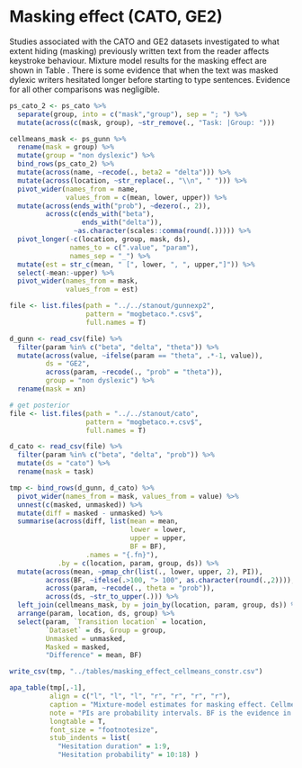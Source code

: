# Masking effect (CATO, GE2)

Studies associated with the CATO and GE2 datasets investigated to what extent hiding (masking) previously written text from the reader affects keystroke behaviour. Mixture model results for the masking effect are shown in Table \ref{tab:maskingeffect}. There is some evidence that when the text was masked dylexic writers hesitated longer before starting to type sentences. Evidence for all other comparisons was negligible.

\blandscape
```r
ps_cato_2 <- ps_cato %>% 
  separate(group, into = c("mask","group"), sep = "; ") %>% 
  mutate(across(c(mask, group), ~str_remove(., "Task: |Group: ")))

cellmeans_mask <- ps_gunn %>% 
  rename(mask = group) %>%
  mutate(group = "non dyslexic") %>% 
  bind_rows(ps_cato_2) %>%
  mutate(across(name, ~recode(., beta2 = "delta"))) %>% 
  mutate(across(location, ~str_replace(., "\\n", " "))) %>% 
  pivot_wider(names_from = name, 
              values_from = c(mean, lower, upper)) %>% 
  mutate(across(ends_with("prob"), ~dezero(., 2)),
         across(c(ends_with("beta"),
                  ends_with("delta")), 
                ~as.character(scales::comma(round(.))))) %>% 
  pivot_longer(-c(location, group, mask, ds), 
               names_to = c(".value", "param"),
               names_sep = "_") %>% 
  mutate(est = str_c(mean, " [", lower, ", ", upper,"]")) %>% 
  select(-mean:-upper) %>% 
  pivot_wider(names_from = mask, 
              values_from = est) 

file <- list.files(path = "../../stanout/gunnexp2", 
                   pattern = "mogbetaco.*.csv$",
                   full.names = T)

d_gunn <- read_csv(file) %>% 
  filter(param %in% c("beta", "delta", "theta")) %>% 
  mutate(across(value, ~ifelse(param == "theta", .*-1, value)),
         ds = "GE2",
         across(param, ~recode(., "prob" = "theta")),
         group = "non dyslexic") %>% 
  rename(mask = xn)

# get posterior
file <- list.files(path = "../../stanout/cato", 
                   pattern = "mogbetaco.+.csv$",
                   full.names = T)

d_cato <- read_csv(file) %>% 
  filter(param %in% c("beta", "delta", "prob")) %>% 
  mutate(ds = "cato") %>% 
  rename(mask = task)

tmp <- bind_rows(d_gunn, d_cato) %>% 
  pivot_wider(names_from = mask, values_from = value) %>% 
  unnest(c(masked, unmasked)) %>% 
  mutate(diff = masked - unmasked) %>% 
  summarise(across(diff, list(mean = mean, 
                              lower = lower, 
                              upper = upper,
                              BF = BF), 
                   .names = "{.fn}"),
            .by = c(location, param, group, ds)) %>% 
  mutate(across(mean, ~pmap_chr(list(., lower, upper, 2), PI)),
         across(BF, ~ifelse(.>100, "> 100", as.character(round(.,2)))),
         across(param, ~recode(., theta = "prob")),
         across(ds, ~str_to_upper(.))) %>% 
  left_join(cellmeans_mask, by = join_by(location, param, group, ds)) %>% 
  arrange(param, location, ds, group) %>% 
  select(param, `Transition location` = location,
         `Dataset` = ds, Group = group, 
         Unmasked = unmasked,
         Masked = masked,
         "Difference" = mean, BF)

write_csv(tmp, "../tables/masking_effect_cellmeans_constr.csv")

apa_table(tmp[,-1],
          align = c("l", "l", "l", "r", "r", "r", "r"), 
          caption = "Mixture-model estimates for masking effect. Cellmeans are shown for the masked and unmasked writing task for hesitation duration (in msecs) and hesitation probability. The masking effect is shown on the log scale for durations and on the logit scale for probabilities; 95% PIs in brackets.",
          note = "PIs are probability intervals. BF is the evidence in favour of the alternative hypothesis over the null hypothesis.",
          longtable = T,
          font_size = "footnotesize",
          stub_indents = list(
            "Hesitation duration" = 1:9,
            "Hesitation probability" = 10:18) )

```
\elandscape



